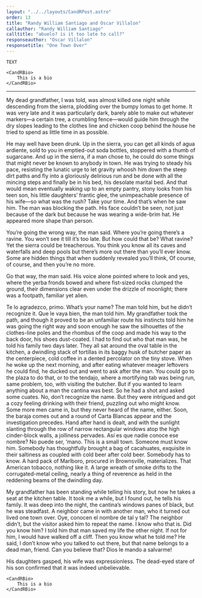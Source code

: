 ```yaml
---
layout: "../../layouts/CandRPost.astro"
order: 13
title: "Randy William Santiago and Oscar Villalon"
callauthor: "Randy William Santiago"
calltitle: "abuelo? is it too late to call?"
responseauthor: "Oscar Villalon"
responsetitle: "One Town Over"
---
```



<CandRItem id="call" title={frontmatter.calltitle} author={frontmatter.callauthor}>

	TEXT

	<CandRBio>
		This is a bio
	</CandRBio>

</CandRItem>

---

<CandRItem id="response" title={frontmatter.responsetitle} author={frontmatter.responseauthor}>

My dead grandfather, I was told, was almost killed one night while descending from the sierra, plodding over the bumpy lomas to get home. It was very late and it was particularly dark, barely able to make out whatever markers—a certain tree, a crumbling fence—would guide him through the dry slopes leading to the clothes line and chicken coop behind the house he tried to spend as little time in as possible.

He may well have been drunk. Up in the sierra, you can get all kinds of agua ardiente, sold to you in emptied-out soda bottles, stoppered with a thumb of sugarcane. And up in the sierra, if a man chose to, he could do some things that might never be known to anybody in town. He was trying to steady his pace, resisting the lunatic urge to let gravity whoosh him down the steep dirt paths and fly into a gloriously delirious run and be done with all the mincing steps and finally be in his bed, his desolate marital bed. And that would mean eventually waking up to an empty pantry, stony looks from his teen son, his little daughters’ frantic glee, the unimpeachable presence of his wife—so what was the rush? Take your time. And that’s when he saw him. The man was blocking the path. His face couldn’t be seen, not just because of the dark but because he was wearing a wide-brim hat. He appeared more shape than person. 

You’re going the wrong way, the man said. Where you’re going there’s a ravine. You won’t see it till it’s too late. But how could that be? What ravine? Yet the sierra could be treacherous. You think you know all its caves and waterfalls and deep pools but there’s more out there than you’ll ever know. Some are hidden things that when suddenly revealed you’ll think, Of course, of course, and then you’re no more. 

Go that way, the man said. His voice alone pointed where to look and yes, where the yerba fronds bowed and where fist-sized rocks clumped the ground, their dimensions clear even under the drizzle of moonlight; there was a footpath, familiar yet alien. 

Te lo agradezco, primo. What’s your name? The man told him, but he didn’t recognize it. Que le vaya bien, the man told him. My grandfather took the path, and though it proved to be an unfamiliar route his instincts told him he was going the right way and soon enough he saw the silhouettes of the clothes-line poles and the rhombus of the coop and made his way to the back door, his shoes dust-coated. I had to find out who that man was, he told his family two days later. They all sat around the oval table in the kitchen, a dwindling stack of tortillas in its baggy husk of butcher paper as the centerpiece, cold coffee in a dented percolator on the tiny stove. When he woke up the next morning, and after eating whatever meager leftovers he could find, he ducked out and went to ask after the man. You could go to the plaza to do that, or to the tendajo, where a mortifying tab was being run, same problem, too, with visiting the butcher. But if you wanted to learn anything about a man the cantina was best. So he had a shot and asked some cuates. No, don’t recognize the name. But they were intrigued and got a cozy feeling drinking with their friend, puzzling out who might know. Some more men came in, but they never heard of the name, either. Soon, the baraja comes out and a round of Carta Blancas appear and the investigation precedes. Hand after hand is dealt, and with the sunlight slanting through the row of narrow rectangular windows atop the high cinder-block walls, a jolliness pervades. Así es que nadie conoce ese nombre? No puede ser, ‘mano. This is a small town. Someone must know him. Somebody has thoughtfully brought a bag of cacahuates, exquisite in their saltiness as coupled with cold beer after cold beer. Somebody has to know. A hard pack of Marlboro, procured in Brownsville, materializes. That American tobacco, nothing like it. A large wreath of smoke drifts to the corrugated-metal ceiling, nearly a thing of reverence as held in the reddening beams of the dwindling day. 

My grandfather has been standing while telling his story, but now he takes a seat at the kitchen table. It took me a while, but I found out, he tells his family. It was deep into the night, the cantina’s windows panes of black, but he was steadfast. A neighbor came in with another man, who it turned out lived one town over. Oye, conocen el nombre de tal y tal? The neighbor didn’t, but the visitor asked him to repeat the name. I know who that is. Did you know him? I told him that man saved my life the other night. If not for him, I would have walked off a cliff. Then you know what he told me? He said, I don’t know who you talked to out there, but that name belongs to a dead man, friend. Can you believe that? Dios le mando a salvarme! 

His daughters gasped, his wife was expressionless. The dead-eyed stare of his son confirmed that it was indeed unbelievable.



	<CandRBio>
		This is a bio
	</CandRBio>

</CandRItem>